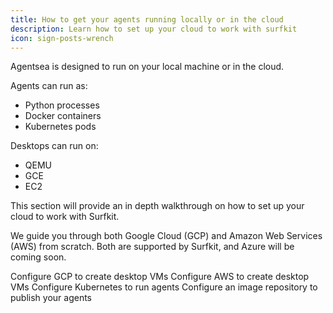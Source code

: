 ```yaml
---
title: How to get your agents running locally or in the cloud
description: Learn how to set up your cloud to work with surfkit
icon: sign-posts-wrench
---
```


Agentsea is designed to run on your local machine or in the cloud.

Agents can run as:

- Python processes
- Docker containers
- Kubernetes pods

Desktops can run on:

- QEMU
- GCE
- EC2

This section will provide an in depth walkthrough on how to set up your cloud to work with Surfkit.

We guide you through both Google Cloud (GCP) and Amazon Web Services (AWS) from scratch. 
Both are supported by Surfkit, and Azure will be coming soon.

<CardGroup cols={2}>
  <Card
    title="GCP"
    icon="sign-posts-wrench"
    href="./gcp"
  >
    Configure GCP to create desktop VMs
  </Card>
  <Card
    title="AWS"
    icon="sign-posts-wrench"
    href="./aws"
  >
    Configure AWS to create desktop VMs
  </Card>
  <Card
    title="Kubernetes"
    icon="sign-posts-wrench"
    href="./k8s"
  >
    Configure Kubernetes to run agents
  </Card>
  <Card 
    title="Image registry" 
    icon="sign-posts-wrench" 
    href="./docker"
  >
    Configure an image repository to publish your agents
  </Card>
</CardGroup>
